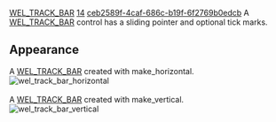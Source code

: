 [[Property:title|WEL_TRACK_BAR]]
[[Property:weight|14]]
[[Property:uuid|ceb2589f-4caf-686c-b19f-6f2769b0edcb]]
A [[ref:libraries/wel/reference/wel_track_bar_chart|WEL_TRACK_BAR]]  control has a sliding pointer and optional tick marks.

==Appearance==
A [[ref:libraries/wel/reference/wel_track_bar_chart|WEL_TRACK_BAR]]  created with <eiffel>make_horizontal</eiffel>. <br/>
 [[Image:wel-track-bar-horizontal|wel_track_bar_horizontal]]  <br/>
<br/>
A [[ref:libraries/wel/reference/wel_track_bar_chart|WEL_TRACK_BAR]]  created with <eiffel>make_vertical</eiffel>. <br/>
 [[Image:wel-track-bar-vertical|wel_track_bar_vertical]]  



